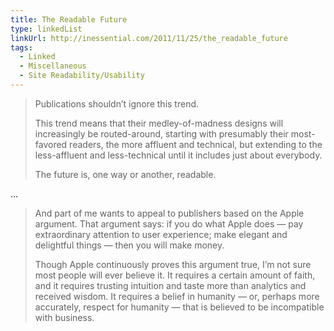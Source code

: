 ```yaml
---
title: The Readable Future
type: linkedList
linkUrl: http://inessential.com/2011/11/25/the_readable_future
tags:
  - Linked
  - Miscellaneous
  - Site Readability/Usability
---
```


> Publications shouldn’t ignore this trend.
> 
> This trend means that their medley-of-madness designs will increasingly be routed-around, starting with presumably their most-favored readers, the more affluent and technical, but extending to the less-affluent and less-technical until it includes just about everybody.
> 
> The future is, one way or another, readable.

…

> And part of me wants to appeal to publishers based on the Apple argument. That argument says: if you do what Apple does — pay extraordinary attention to user experience; make elegant and delightful things — then you will make money.
> 
> Though Apple continuously proves this argument true, I’m not sure most people will ever believe it. It requires a certain amount of faith, and it requires trusting intuition and taste more than analytics and received wisdom. It requires a belief in humanity — or, perhaps more accurately, respect for humanity — that is believed to be incompatible with business.
